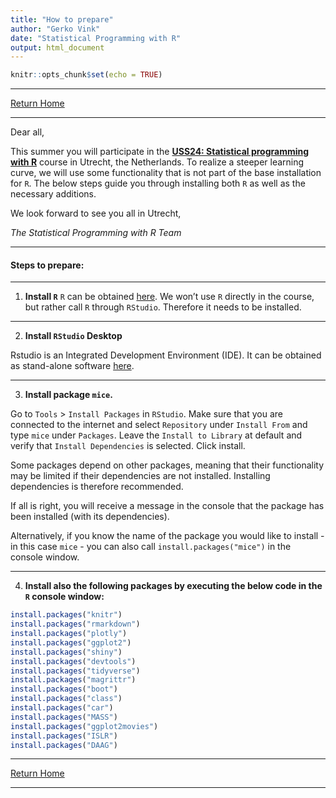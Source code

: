 ```yaml
---
title: "How to prepare"
author: "Gerko Vink"
date: "Statistical Programming with R"
output: html_document
---
```


```r
knitr::opts_chunk$set(echo = TRUE)
```

---

[Return Home](https://gerkovink.github.io/Statistical-Programming-with-R/)

---

Dear all, 

This summer you will participate in the [**USS24: Statistical programming with R**](https://www.utrechtsummerschool.nl/courses/social-sciences/data-science-statistical-programming-with-r) course in Utrecht, the Netherlands. To realize a steeper learning curve, we will use some functionality that is not part of the base installation for `R`. The below steps guide you through installing both `R` as well as the necessary additions. 

We look forward to see you all in Utrecht,  

*The Statistical Programming with R Team*

---

#### Steps to prepare:

---

1. **Install `R`**
`R` can be obtained [here](https://cran.r-project.org). We won't use `R` directly in the course, but rather call `R` through `RStudio`. Therefore it needs to be installed. 

---

2. **Install `RStudio` Desktop**

Rstudio is an Integrated Development Environment (IDE). It can be obtained as stand-alone software [here](https://www.rstudio.com/products/RStudio/). 

---

3. **Install package `mice`. **

Go to `Tools` > `Install Packages` in `RStudio`. Make sure that you are connected to the internet and select  `Repository` under `Install From` and type `mice` under `Packages`. Leave the `Install to Library` at default and verify that `Install Dependencies` is selected. Click install. 

Some packages depend on other packages, meaning that their functionality may be limited if their dependencies are not installed. Installing dependencies is therefore recommended. 

If all is right, you will receive a message in the console that the package has been installed (with its dependencies). 

Alternatively, if you know the name of the package you would like to install - in this case `mice` - you can also call `install.packages("mice")` in the console window.

---

4. **Install also the following packages by executing the below code in the `R` console window:**
```r
install.packages("knitr")
install.packages("rmarkdown")
install.packages("plotly")
install.packages("ggplot2")
install.packages("shiny")
install.packages("devtools")
install.packages("tidyverse")
install.packages("magrittr")
install.packages("boot")
install.packages("class")
install.packages("car")
install.packages("MASS")
install.packages("ggplot2movies")
install.packages("ISLR")
install.packages("DAAG")
```

---

[Return Home](https://gerkovink.github.io/Statistical-Programming-with-R/)

---


